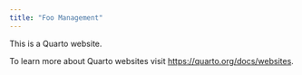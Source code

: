 ```yaml
---
title: "Foo Management"
---
```


This is a Quarto website.

To learn more about Quarto websites visit <https://quarto.org/docs/websites>.
